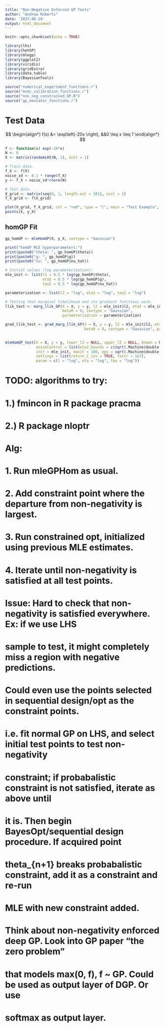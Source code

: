 ```yaml
---
title: "Non-Negative Enforced GP Tests"
author: "Andrew Roberts"
date: '2023-06-24'
output: html_document
---
```


```r
knitr::opts_chunk$set(echo = TRUE)

library(lhs)
library(hetGP)
library(mlegp)
library(ggplot2)
library(viridis)
library(gridExtra)
library(data.table)
library(BayesianTools)

source("numerical_experiment_functions.r")
source("mcmc_calibration_functions.r")
source("non_neg_constrained_GP.R")
source("gp_emulator_functions.r")
```


# Test Data 
$$
\begin{align*}
f(x) &= \exp\left(-20x \right), &&0 \leq x \leq 1
\end{align*}
$$
```r
f <- function(x) exp(-20*x)
N <- 8
X <- matrix(randomLHS(N, 1), ncol = 1)

# Train data. 
f_X <- f(X)
noise_sd <- 0.1 * range(f_X)
y <- f_X + noise_sd*rnorm(N)

# Test data. 
X_grid <- matrix(seq(0, 1, length.out = 101), ncol = 1)
f_X_grid <- f(X_grid)
```


```r
plot(X_grid, f_X_grid, col = "red", type = "l", main = "Test Example", xlab = "x", ylab = "y")
points(X, y_X)
```

## homGP Fit
```r
gp_homGP <- mleHomGP(X, y_X, covtype = "Gaussian")

print("homGP MLE hyperparameters:")
print(paste0("theta: ", gp_homGP$theta))
print(paste0("g: ", gp_homGP$g))
print(paste0("nu: ", gp_homGP$nu_hat))
```

```r
# Initial values (log parameterization): 
mle_init <- list(l2 = 0.5 * log(gp_homGP$theta), 
                 eta2 = 0.5 * log(gp_homGP$g), 
                 tau2 = 0.5 * log(gp_homGP$nu_hat))

parameterization <- list(l2 = "log", eta2 = "log", tau2 = "log")

```

```r
# Testing that marginal likelihood and its gradient functions work. 
llik_test <- marg_llik_GP(X = X, y = y, l2 = mle_init$l2, eta2 = mle_init$eta2, tau2 = mle_init$eta2, 
                          beta0 = 0, covtype = "Gaussian", 
                          parameterization = parameterization)

grad_llik_test <- grad_marg_llik_GP(X = X, y = y, l2 = mle_init$l2, eta2 = mle_init$eta2, tau2 = mle_init$eta2, 
                                    beta0 = 0, covtype = "Gaussian", parameterization = parameterization)
                              

```



```r
mleHomGP_test(X = X, y = y, lower_l2 = NULL, upper_l2 = NULL, known = NULL,
              noiseControl = list(eta2_bounds = c(sqrt(.Machine$double.eps), 1e2)),
              init = mle_init, maxit = 100, eps = sqrt(.Machine$double.eps),
              settings = list(return_C_inv = TRUE, factr = 1e7), 
              param = c(l = "log", eta = "log", tau = "log"))
```


# TODO: algorithms to try: 
# 1.) fmincon in R package pracma
# 2.) R package nloptr
#
# Alg:
#    1. Run mleGPHom as usual. 
#    2. Add constraint point where the departure from non-negativity is largest. 
#    3. Run constrained opt, initialized using previous MLE estimates. 
#    4. Iterate until non-negativity is satisfied at all test points. 
#
# Issue: Hard to check that non-negativity is satisfied everywhere. Ex: if we use LHS 
#        sample to test, it might completely miss a region with negative predictions. 
#
# Could even use the points selected in sequential design/opt as the constraint points. 
# i.e. fit normal GP on LHS, and select initial test points to test non-negativity 
# constraint; if probabalistic constraint is not satisfied, iterate as above until 
# it is. Then begin BayesOpt/sequential design procedure. If acquired point
# theta_{n+1} breaks probabalistic constraint, add it as a constraint and re-run 
# MLE with new constraint added.  
#
# Think about non-negativity enforced deep GP. Look into GP paper "the zero problem" 
# that models max(0, f), f ~ GP. Could be used as output layer of DGP. Or use 
# softmax as output layer. 






